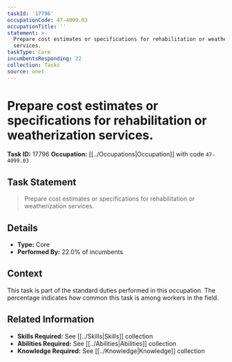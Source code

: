 ```yaml
---
taskId: '17796'
occupationCode: 47-4099.03
occupationTitle: ''
statement: >-
  Prepare cost estimates or specifications for rehabilitation or weatherization
  services.
taskType: Core
incumbentsResponding: 22
collection: Tasks
source: onet
---
```

# Prepare cost estimates or specifications for rehabilitation or weatherization services.

**Task ID:** 17796
**Occupation:** [[../Occupations|Occupation]] with code `47-4099.03`

## Task Statement

> Prepare cost estimates or specifications for rehabilitation or weatherization services.

## Details

- **Type:** Core
- **Performed By:** 22.0% of incumbents

## Context

This task is part of the standard duties performed in this occupation. The percentage indicates how common this task is among workers in the field.

## Related Information

- **Skills Required:** See [[../Skills|Skills]] collection
- **Abilities Required:** See [[../Abilities|Abilities]] collection
- **Knowledge Required:** See [[../Knowledge|Knowledge]] collection
